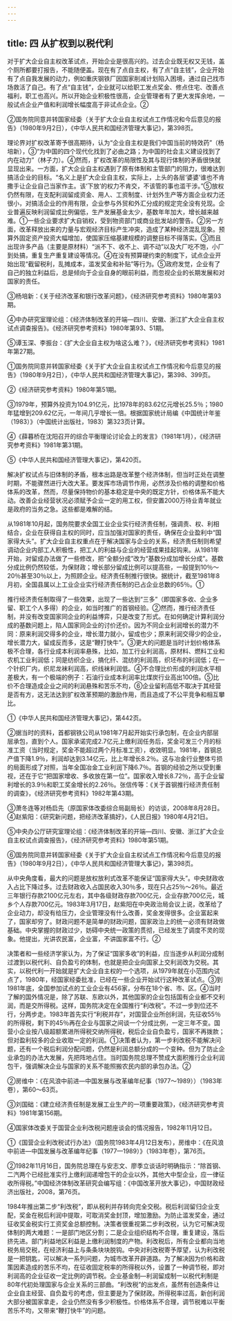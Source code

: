 ```yaml
---
---
---
```

title: 四 从扩权到以税代利
---



对于扩大企业自主权改革试点，开始企业是很高兴的。过去企业既无权又无钱，盖个厕所都要打报告，不能随便盖。现在有了点自主权，有了点“自主钱”，企业开始有了点自我发展的动力，例如重庆钢铁厂因国家削减计划陷入困境，通过自己找市场救活了自己。有了点“自主钱”，企业就可以给职工发点奖金、修点住宅、改善点福利，职工也高兴。所以开始企业积极性很高，企业管理者有了更大发挥余地，一般试点企业产值和利润增长幅度高于非试点企业。②

②国务院同意并转国家经委（关于扩大企业自主权试点工作情况和今后意见的报告》（1980年9月2日），《中华人民共和国经济管理大事记》，第398页。

理论界对扩权改革寄予很高期待，认为“企业自主权是我们中国当前的特效药”（杨培新），③“为中国的四个现代化找到了必由之路；为中国的社会主义建设找到了内在动力”（林子力）。④然而，扩权改革的局限性及其与现行体制的矛盾很快就显现出来。一方面，扩大企业自主权遇到了原有体制和主管部门的阻力，很难达到搞活企业的目标。“名义上是扩大企业自主权，实际上，上头的各层‘婆婆’谁也不肯撒手让企业自己当家作主。该‘下放’的权力不肯交，不该管的事也滥干涉。”⑤放权仍然有限，在支配利润留成资金、用人、工资制度、计划外生产等方面企业权力还很小，对搞活企业的作用有限，企业参与外贸和外汇分成的规定完全没有兑现。企业普遍反映利润留成比例偏低，生产发展基金太少，基数年年加大，增长越来越难。①一些企业要求扩大自销权，受到物资部门或商业批发站的警告。②另一方面，改革释放出来的力量与宏观经济目标产生冲突，造成了某种经济混乱现象。预算外固定资产投资大幅增加，使国家压缩基建规模的调整目标不得落实。③而且出现许多产品（主要是原材料）“派不下、收不上、调不动”以及大厂吃不饱，小厂到处搞，重复生产重复建设等情况。④在没有预算硬约束的制度下，试点企业开始出现“截留税利，乱摊成本，滥发奖金和补贴”等行为。⑤政府发觉，企业有了自己的独立利益后，总是倾向于企业自身的眼前利益，而忽视企业的长期发展和对国家的责任。


③杨培新：《关于经济改革和银行改革问题》，《经济研究参考资料》1980年第93期。

④中办研究室理论组：《经济体制改革的开端—四川、安徽、浙江扩大企业自主权试点调查报告》。《经济研究参考资料》1980年第93、51期。

⑤谭玉深、李振台：《扩大企业自主权为啥这么难？》，《经济研究参考资料》1981年第27期。

①国务院同意并转国家经委《关于扩大企业自主权试点工作情况和今后意见的报告》（1980年9月2日），《中华人民共和国经济管理大事记》，第398、399页。

②《经济研究参考资料》1980年第51期。

③1979年，预算外投资为104.91亿元，比1978年的83.62亿元增长25.5％；1980年猛增到209.62亿元，一年间几乎增长一倍。根据国家统计局编《中国统计年鉴（1983）》（中国统计出版社，1983）第323页计算。

④《薛暮桥在沈阳召开的综合平衡理论讨论会上的发言》（1981年1月），《经济研究参考资料》1981年第31期。

⑤《中华人民共和国经济管理大事记》，第420页。

解决扩权试点与旧体制的矛盾，根本出路是改革整个经济体制，但当时正处在调整时期，不能骤然进行大改大革。要发挥市场调节作用，必然涉及价格的调整和价格体系的改革，然而，尽量保持物价的基本稳定是中央的既定方针，价格体系不能大动。改善企业经营状况必须赋予企业一定的用工权，但安置2000万待业青年就业是政府的当务之急。这些都是难解的结。

从1981年10月起，国务院要求全国工业企业实行经济责任制，强调责、权、利相结合，企业在获得自主权的同时，应当加强对国家的责任，确保在企业盈利中“国家得大头”。扩大企业自主权重点在于解决国家与企业的关系，经济责任制则希望调动企业内部工人积极性，把工人的利益与企业的经营成果挂起钩来。从1981年开始，对留成办法做了一些修改，把“全额分成”改为“基数分成加增长分成”。基数分成比例仍然较低，为保财政；增长部分留成比例可以提高些，一般提到10％～20％甚至30％以上，为照顾企业。经济责任制推行很快。据统计，截至1981年8月初，全国县属以上工业企业实行经济责任制的已占企业总数的65％。①

推行经济责任制取得了一些效果，出现了一些达到“三多”（即国家多收、企业多留、职工个人多得）的企业，如当时推广的首钢经验。②然而，推行经济责任制，并没有改变国家同企业的利益博弈，只是改变了形式。在如何确定计算利润分成的基数问题上，陷人国家同企业的讨价还价。因为不同企业利润增长的潜力不同：原来利润交得多的企业，增长潜力就小，留成也少；原来利润交得少的企业，增长潜力大，留成反而多，这是“鞭打快牛”。③更大的问题是当时计划价格体系极不合理，各行业成本利润率悬殊，比如，加工行业利润高，原材料、燃料工业和农机工业利润低；同是纺织企业，搞化纤、混纺的利润高，织坯布的利润低；在一个针织厂内，织尼龙袜利润高，织线袜利润低。④不合理比价形成的利润水平相差极大，有一个极端的例子：石油行业成本利润率比煤炭行业高出100倍。⑤比价不合理造成企业之间的利润悬殊和苦乐不均，⑥企业留利高低不取决于其经营是否有方，这无法达到扩权改革预期的激励作用，而且造成了不公平竞争和相互攀比。

①《中华人民共和国经济管理大事记》，第442页。

②据当时的资料，首都钢铁公司从1981年7月起开始实行承包制，在企业内部层层承包，直到个人。国家承诺完成2.7亿元上缴利润任务后，奖金可发三个月的标准工资（当时规定，奖金不能超过两个月标准工资），收效明显。1981年，首钢总产值下降1.9％，利润却达到3.14亿元，比上年增长8.2％。这与冶金行业整体亏损的局面形成了对照，当年全国冶金工业利润下降6.7％。首钢的经验之所以受到重视，还在于它“把国家增收、多收放在第一位”。国家收入增长8.72％，高于企业留利增长的3.9％和职工奖金增长的2.26％。张信传等：《关于首钢推行经济责任制的调查》，《经济研究参考资料》1982年第43期。

③萧冬连等对杨启先（原国家体改委综合局副局长）的访谈，2008年8月28日。④赵紫阳：《研究新问题，把经济改革搞好》，《人民日报》1980年4月21日。

⑤中央办公厅研究室理论组：《经济体制改革的开端—四川、安徽、浙江扩大企业自主权试点调查报告》，《经济研究参考资料》1980年第51期。

⑥国务院同意并转国家经委《关于扩大企业自主权试点工作情况和今后意见的报告》（1980年9月2日），《中华人民共和国经济管理大事记》，第398页。

从中央角度看，最大的问题是放权放利式改革不能保证“国家得大头”。中央财政收入占比下降过多。过去财政收入占国民收入30％多，现在只占25％～26％。最近三年银行存款2100亿元左右，其中各级财政存款700亿元，企业存款700亿元，城乡个人存款700亿元。1983年3月17日，赵紫阳在中央政治局会议上说，改革给了企业动力，却没有给压力，企业管理没有什么改善，奖金发得很多。企业富起来了，国家却穷了。财政问题不是简单的财政问题，国家政治上的统一必须有财政做基础。中央掌握的财政过少，妨碍中央统一政策的贯彻，已经发生了调度不灵的现象。他提出，光讲农民富，企业富，不讲国家富不行。②

决策者和一些经济学家认为，为了保证“国家多收”的利益，应当逐步从利润分成制过渡到以税代利、自负盈亏的体制，也就是把企业向国家上交利润改为交税。其实，以税代利一开始就是扩大企业自主权的一个选项，从1979年就在小范围内试点了，1980年，经国家经委批准，已经在一些企业开始试行这种改革试点。③到1981年底，全国参加试点的工业企业有456家，分布在18个省、市、区。④当时了解的国外情况是，除了苏联、东欧以外，其他国家的企业包括国有企业都不交利润，而是交所得税。这样，国务院决定在全国推行“利改税”。不过一步到位还不行，分两步走。1983年首先实行“利税并存”，对国营企业所创利润，先征收55％的所得税，剩下的45％再在企业与国家之间谈一个分成比例，一定三年不变。国营小企业按八级超额累进所得税交纳所得税，税后企业自负盈亏，国家不再拨款；但对盈利较多的企业收取一定的利润。①决策者认为，第一步利改税不能解决问题，还有一个税后利润分配问题，仍然是利润总额分成的一个变种。但为了防止企业承包的办法大发展，先把阵地占住。当时国务院总理不赞成大面积推行企业利润包干，强调解决企业与国家的关系不能照搬农民内部的承包办法。②

②房维中：《在风浪中前进—中国发展与改革编年纪事（1977～1989））（1983年卷），第60～63页。

③刘国础：《建立经济责任制是发展工业生产的一项重要政策》，《经济研究参考资料》1981年第156期。

④国家体改委关于国营企业利改税问题座谈会的情况报告，1982年11月12日。

①《国营企业利改税试行办法》（国务院1983年4月12日发布），房维中：《在风浪中前进—中国发展与改革编年纪事（1977—1989）》（1983年卷），第76页。

②1982年11月16日，国务院总理在与安志文、廖季立谈话时明确指示：“除首钢、二汽两个已经批准实行上缴利润递增包干的企业以外，其他大中型企业，应一律征收所得税。”中国经济体制改革研究会编写组：《中国改革开放大事记》，中国财政经济出版社，2008，第76页。

1984年推出第二步“利改税”，即从税利并存转向完全交税。税后利润留归企业支配，奖金在税后利润中提取，可取消奖金封顶，增加激励。为防止滥发奖金，通过征收奖金税实行工资奖金总额控制。决策者很重视第二步利改税，认为它可解决现体制的两大难题：一是部门地区分割；二是企业组织结构不合理，重复建设，落后挤先进。部门利益地区利益是上缴利润制度的产物。利改税后，所有企业都向当地税务局交税，在经济利益上与条条块块脱钩。中央对利改税寄予厚望，认为利改税是一把钥匙，可以解决一系列问题，为城市改革开辟道路。为了解决因为价格和政策因素造成的苦乐不均，在征收固定税率的所得税以外，设置了一种调节税，即对利润高的企业征收一定比例的调节税。企业基金制—利润留成制一以税代利制是80年代初处理国家与企业关系的三部曲。“利改税”的出发点，虽然有创造条件让企业自主经营、自负盈亏的考虑，但主要是为了保财政。所得税率过高，新创利润大部分被国家拿走，企业仍然没有多少积极性。价格体系不合理，调节税难以平衡苦乐不均，又带来“鞭打快牛”的问题。